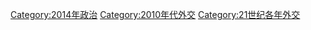 [[Category:2014年政治|Category:2014年政治]]
[[Category:2010年代外交|Category:2010年代外交]]
[[Category:21世纪各年外交|Category:21世纪各年外交]]